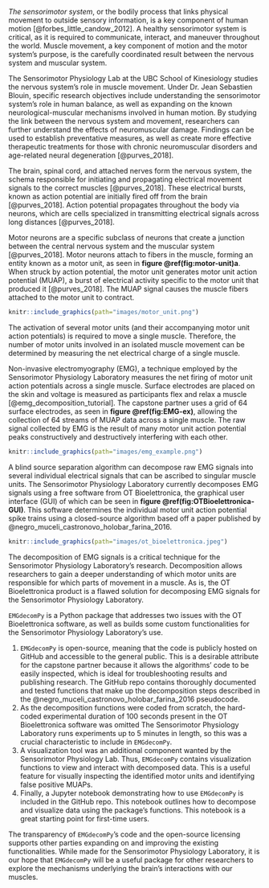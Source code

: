 *The sensorimotor system*, or the bodily process that links physical movement to outside sensory information, is a key component of human motion [@forbes_little_candow_2012]. A healthy sensorimotor system is critical, as it is required to communicate, interact, and maneuver throughout the world. Muscle movement, a key component of motion and the motor system's purpose, is the carefully coordinated result between the nervous system and muscular system.

The Sensorimotor Physiology Lab at the UBC School of Kinesiology studies the nervous system's role in muscle movement. Under Dr. Jean Sebastien Blouin, specific research objectives include understanding the sensorimotor system's role in human balance, as well as expanding on the known neurological-muscular mechanisms involved in human motion. By studying the link between the nervous system and movement, researchers can further understand the effects of neuromuscular damage. Findings can be used to establish preventative measures, as well as create more effective therapeutic treatments for those with chronic neuromuscular disorders and age-related neural degeneration [@purves_2018].

The brain, spinal cord, and attached nerves form the nervous system, the schema responsible for initiating and propagating electrical movement signals to the correct muscles [@purves_2018]. These electrical bursts, known as action potential are initially fired off from the brain [@purves_2018]. Action potential propagates throughout the body via neurons, which are cells specialized in transmitting electrical signals across long distances [@purves_2018].

Motor neurons are a specific subclass of neurons that create a junction between the central nervous system and the muscular system [@purves_2018]. Motor neurons attach to fibers in the muscle, forming an entity known as a motor unit, as seen in **figure \@ref(fig:motor-unit)a**. When struck by action potential, the motor unit generates motor unit action potential (MUAP), a burst of electrical activity specific to the motor unit that produced it [@purves_2018]. The MUAP signal causes the muscle fibers attached to the motor unit to contract.

```r
knitr::include_graphics(path="images/motor_unit.png")
```

The activation of several motor units (and their accompanying motor unit action potentials) is required to move a single muscle. Therefore, the number of motor units involved in an isolated muscle movement can be determined by measuring the net electrical charge of a single muscle.

Non-invasive electromyography (EMG), a technique employed by the Sensorimotor Physiology Laboratory measures the net firing of motor unit action potentials across a single muscle. Surface electrodes are placed on the skin and voltage is measured as participants flex and relax a muscle [@emg_decomposition_tutorial]. The capstone partner uses a grid of 64 surface electrodes, as seen in **figure \@ref(fig:EMG-ex)**, allowing the collection of 64 streams of MUAP data across a single muscle. The raw signal collected by EMG is the result of many motor unit action potential peaks constructively and destructively interfering with each other.

```r
knitr::include_graphics(path="images/emg_example.png")
```

A blind source separation algorithm can decompose raw EMG signals into several individual electrical signals that can be ascribed to singular muscle units. The Sensorimotor Physiology Laboratory currently decomposes EMG signals using a free software from OT Bioelettronica, the graphical user interface (GUI) of which can be seen in **figure \@ref(fig:OTBioelettronica-GUI)**. This software determines the individual motor unit action potential spike trains using a closed-source algorithm based off a paper published by @negro_muceli_castronovo_holobar_farina_2016.

```r
knitr::include_graphics(path="images/ot_bioelettronica.jpeg")
```

The decomposition of EMG signals is a critical technique for the Sensorimotor Physiology Laboratory's research. Decomposition allows researchers to gain a deeper understanding of which motor units are responsible for which parts of movement in a muscle. As is, the OT Bioelettronica product is a flawed solution for decomposing EMG signals for the Sensorimotor Physiology Laboratory.

`EMGdecomPy` is a Python package that addresses two issues with the OT Bioelettronica software, as well as builds some custom functionalities for the Sensorimotor Physiology Laboratory's use.

1.  `EMGdecomPy` is open-source, meaning that the code is publicly hosted on GitHub and accessible to the general public. This is a desirable attribute for the capstone partner because it allows the algorithms' code to be easily inspected, which is ideal for troubleshooting results and publishing research. The GitHub repo contains thoroughly documented and tested functions that make up the decomposition steps described in the @negro_muceli_castronovo_holobar_farina_2016 pseudocode.
2.  As the decomposition functions were coded from scratch, the hard-coded experimental duration of 100 seconds present in the OT Bioelettronica software was omitted The Sensorimotor Physiology Laboratory runs experiments up to 5 minutes in length, so this was a crucial characteristic to include in `EMGdecomPy`.
3.  A visualization tool was an additional component wanted by the Sensorimotor Physiology Lab. Thus, `EMGdecomPy` contains visualization functions to view and interact with decomposed data. This is a useful feature for visually inspecting the identified motor units and identifying false positive MUAPs.
4.  Finally, a Jupyter notebook demonstrating how to use `EMGdecomPy` is included in the GitHub repo. This notebook outlines how to decompose and visualize data using the package's functions. This notebook is a great starting point for first-time users.

The transparency of `EMGdecomPy`'s code and the open-source licensing supports other parties expanding on and improving the existing functionalities. While made for the Sensorimotor Physiology Laboratory, it is our hope that `EMGdecomPy` will be a useful package for other researchers to explore the mechanisms underlying the brain's interactions with our muscles.
